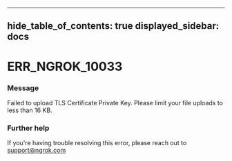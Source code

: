 

---
hide_table_of_contents: true
displayed_sidebar: docs
---


# ERR_NGROK_10033

### Message
Failed to upload TLS Certificate Private Key. Please limit your file uploads to less than 16 KB.

<ErrorDetails error="err_ngrok_10033" />



### Further help
If you're having trouble resolving this error, please reach out to [support@ngrok.com](mailto:support@ngrok.com?subject=Help%20with%20ERR_NGROK_10033)

